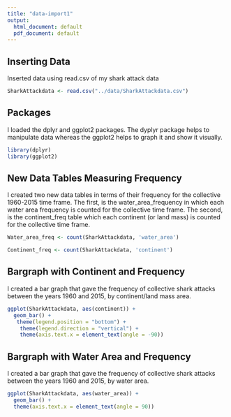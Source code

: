 ```yaml
---
title: "data-import1"
output:
  html_document: default
  pdf_document: default
---
```


## Inserting Data
Inserted data using read.csv of my shark attack data 
```r
SharkAttackdata <- read.csv("../data/SharkAttackdata.csv")
```

## Packages
I loaded the dplyr and ggplot2 packages. The dyplyr package helps to manipulate data whereas the ggplot2 helps to graph it and show it visually. 
```r
library(dplyr)
library(ggplot2)
```

## New Data Tables Measuring Frequency
I created two new data tables in terms of their frequency for the collective 1960-2015 time frame. The first, is the water_area_frequency in which each water area frequency is counted for the collective time frame. The second, is the continent_freq table which each continent (or land mass) is counted for the collective time frame. 
```r
Water_area_freq <- count(SharkAttackdata, 'water_area')
```

```r
Continent_freq <- count(SharkAttackdata, 'continent')
```

## Bargraph with Continent and Frequency
I created a bar graph that gave the frequency of collective shark attacks between the years 1960 and 2015, by continent/land mass area. 
```r
ggplot(SharkAttackdata, aes(continent)) +
  geom_bar() +
   theme(legend.position = "bottom") +
    theme(legend.direction = "vertical") +
    theme(axis.text.x = element_text(angle = -90))
```



## Bargraph with Water Area and Frequency
I created a bar graph that gave the frequency of collective shark attacks between the years 1960 and 2015, by water area. 

```r
ggplot(SharkAttackdata, aes(water_area)) +
  geom_bar() + 
  theme(axis.text.x = element_text(angle = 90))

```



